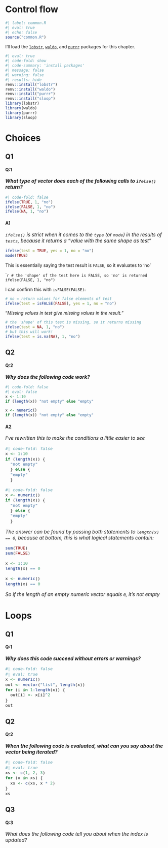 # Control flow {.unnumbered}

```r
#| label: common.R
#| eval: true 
#| echo: false
source("common.R")
```

I'll load the [`lobstr`](https://lobstr.r-lib.org/index.html), [`waldo`](https://www.tidyverse.org/blog/2020/10/waldo/), and [`purrr`](https://purrr.tidyverse.org/) packages for this chapter.

```r
#| eval: true 
#| code-fold: show
#| code-summary: 'install packages'
#| message: false 
#| warning: false 
#| results: hide
renv::install("lobstr")
renv::install("waldo")
renv::install("purrr")
renv::install("sloop")
library(lobstr)
library(waldo)
library(purrr)
library(sloop)
```

# Choices

## Q1

:::: {.callout-note collapse='false'}

#### Q:1

::: {style='font-size: 1.10em;'}

***What type of vector does each of the following calls to `ifelse()` return?***

::: 

```r
#| code-fold: false
ifelse(TRUE, 1, "no")
ifelse(FALSE, 1, "no")
ifelse(NA, 1, "no")
```


::::

:::: {.callout-tip collapse='false'}

#### A1 

::: {style='font-size: 1.10em;'}
*`ifelse()` is strict when it comes to the `type` (or `mode`) in the results of `tests`, because it returns a "value with the same shape as test"*
:::

```r
ifelse(test = TRUE, yes = 1, no = "no")
mode(TRUE)
```

This is essentially saying the test result is `FALSE`, so it evaluates to 'no'

````r
# the 'shape' of the test here is FALSE, so 'no' is returned 
ifelse(FALSE, 1, "no")
```

I can confirm this with `isFALSE(FALSE)`:

```r
# no = return values for false elements of test
ifelse(test = isFALSE(FALSE), yes = 1, no = "no")
```

"*Missing values in test give missing values in the result.*"

```r
# the 'shape' of this test is missing, so it returns missing
ifelse(test = NA, 1, "no")
# but this will work!
ifelse(test = is.na(NA), 1, "no")
```


::::

## Q2

:::: {.callout-note collapse='false'}

#### Q:2

::: {style='font-size: 1.10em;'}

***Why does the following code work?***

::: 

```r
#| code-fold: false
#| eval: false
x <- 1:10
if (length(x)) "not empty" else "empty"

x <- numeric()
if (length(x)) "not empty" else "empty"
```

::::


:::: {.callout-tip collapse='false'}

#### A2

::: {style='font-size: 1.10em;'}

*I've rewritten this to make the conditions a little easier to see*

```r
#| code-fold: false
x <- 1:10
if (length(x)) {
  "not empty" 
  } else {
  "empty" 
  }
```

```r
#| code-fold: false
x <- numeric()
if (length(x)) {
  "not empty" 
  } else {
  "empty"
  }
```

*The answer can be found by passing both statements to `length(x) == 0`, because at bottom, this is what logical statements contain: *

```r
sum(TRUE)
sum(FALSE)
```

```r
x <- 1:10
length(x) == 0
```

```r
x <- numeric()
length(x) == 0
```

*So if the length of an empty numeric vector equals `0`, it's not empty*

::: 

::::

# Loops

## Q1

:::: {.callout-note collapse='false'}

#### Q:1

::: {style='font-size: 1.10em;'}

***Why does this code succeed without errors or warnings?***

```r
#| code-fold: false 
#| eval: true
x <- numeric()
out <- vector("list", length(x))
for (i in 1:length(x)) {
  out[i] <- x[i]^2
}
out
```

::: 

::::

## Q2

:::: {.callout-note collapse='false'}

#### Q:2

::: {style='font-size: 1.10em;'}

***When the following code is evaluated, what can you say about the vector being iterated?***

```r
#| code-fold: false 
#| eval: true
xs <- c(1, 2, 3)
for (x in xs) {
  xs <- c(xs, x * 2)
}
xs
```

::: 

::::

## Q3

:::: {.callout-note collapse='false'}

#### Q:3

::: {style='font-size: 1.10em;'}

*What does the following code tell you about when the index is updated?*

::: 

::::